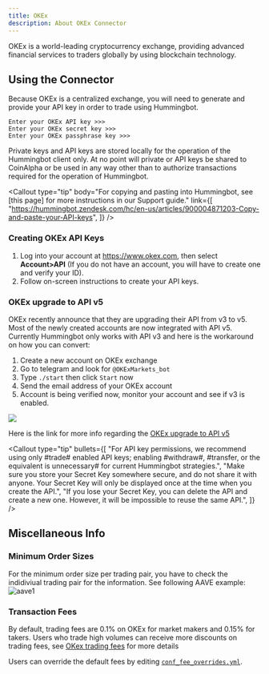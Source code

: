 ```yaml
---
title: OKEx
description: About OKEx Connector
---
```



OKEx is a world-leading cryptocurrency exchange, providing advanced financial services to traders globally by using blockchain technology.

## Using the Connector

Because OKEx is a centralized exchange, you will need to generate and provide your API key in order to trade using Hummingbot.

```
Enter your OKEx API key >>>
Enter your OKEx secret key >>>
Enter your OKEx passphrase key >>>
```

Private keys and API keys are stored locally for the operation of the Hummingbot client only. At no point will private or API keys be shared to CoinAlpha or be used in any way other than to authorize transactions required for the operation of Hummingbot.

<Callout
  type="tip"
  body="For copying and pasting into Hummingbot, see [this page] for more instructions in our Support guide."
  link={[
    "https://hummingbot.zendesk.com/hc/en-us/articles/900004871203-Copy-and-paste-your-API-keys",
  ]}
/>

### Creating OKEx API Keys

1. Log into your account at https://www.okex.com, then select **Account>API** (If you do not have an account, you will have to create one and verify your ID).
2. Follow on-screen instructions to create your API keys.

### OKEx upgrade to API v5

OKEx recently announce that they are upgrading their API from v3 to v5. Most of the newly created accounts are now integrated with API v5. Currently Hummingbot only works with API v3 and here is the workaround on how you can convert:

1. Create a new account on OKEx exchange
2. Go to telegram and look for `@OKExMarkets_bot`
3. Type `./start` then click `Start` now
4. Send the email address of your OKEx account
5. Account is being verified now, monitor your account and see if v3 is enabled.

![](/img/okex-api-v5.png)

Here is the link for more info regarding the [OKEx upgrade to API v5](https://www.okex.com/academy/en/complete-guide-to-okex-api-v5-upgrade)

<Callout
  type="tip"
  bullets={[
    "For API key permissions, we recommend using only #trade# enabled API keys; enabling #withdraw#, #transfer, or the equivalent is unnecessary# for current Hummingbot strategies.",
    "Make sure you store your Secret Key somewhere secure, and do not share it with anyone. Your Secret Key will only be displayed once at the time when you create the API.",
    "If you lose your Secret Key, you can delete the API and create a new one. However, it will be impossible to reuse the same API.",
  ]}
/>

## Miscellaneous Info

### Minimum Order Sizes

For the minimum order size per trading pair, you have to check the indidiviual trading pair for the information. See following AAVE example: ![aave1](/img/Okex-min-order.png)

### Transaction Fees

By default, trading fees are 0.1% on OKEx for market makers and 0.15% for takers. Users who trade high volumes can receive more discounts on trading fees, see [OKex trading fees](https://www.okex.com/fees.html) for more details

Users can override the default fees by editing [`conf_fee_overrides.yml`](/operation-2/override-fees).
